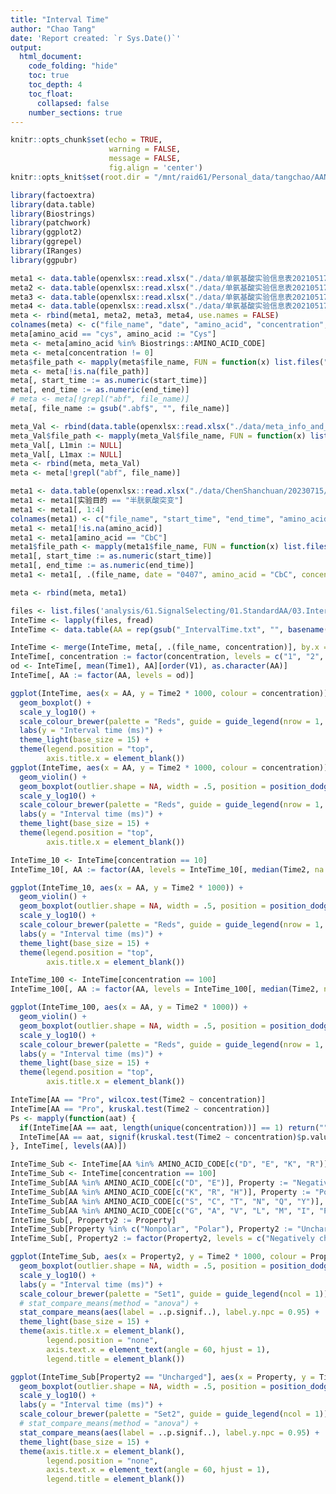 ```yaml
---
title: "Interval Time"
author: "Chao Tang"
date: 'Report created: `r Sys.Date()`'
output: 
  html_document: 
    code_folding: "hide"
    toc: true
    toc_depth: 4
    toc_float: 
      collapsed: false
    number_sections: true
---
```


```r
knitr::opts_chunk$set(echo = TRUE, 
                      warning = FALSE, 
                      message = FALSE, 
                      fig.align = 'center')
knitr::opts_knit$set(root.dir = "/mnt/raid61/Personal_data/tangchao/AANanopore")
```

```r
library(factoextra)
library(data.table)
library(Biostrings)
library(patchwork)
library(ggplot2)
library(ggrepel)
library(IRanges)
library(ggpubr)
```

```r
meta1 <- data.table(openxlsx::read.xlsx("./data/单氨基酸实验信息表20210517.xlsx", sheet = 1, cols = 1:7))
meta2 <- data.table(openxlsx::read.xlsx("./data/单氨基酸实验信息表20210517.xlsx", sheet = 2, cols = 1:7))
meta3 <- data.table(openxlsx::read.xlsx("./data/单氨基酸实验信息表20210517.xlsx", sheet = 3, cols = 1:7))
meta4 <- data.table(openxlsx::read.xlsx("./data/单氨基酸实验信息表20210517.xlsx", sheet = 4, cols = 1:7))
meta <- rbind(meta1, meta2, meta3, meta4, use.names = FALSE)
colnames(meta) <- c("file_name", "date", "amino_acid", "concentration", "start_time", "end_time", "type")
meta[amino_acid == "cys", amino_acid := "Cys"]
meta <- meta[amino_acid %in% Biostrings::AMINO_ACID_CODE]
meta <- meta[concentration != 0]
meta$file_path <- mapply(meta$file_name, FUN = function(x) list.files("./data", recursive = TRUE, full.names = TRUE, pattern = as.character(x))[1])
meta <- meta[!is.na(file_path)]
meta[, start_time := as.numeric(start_time)]
meta[, end_time := as.numeric(end_time)]
# meta <- meta[!grepl("abf", file_name)]
meta[, file_name := gsub(".abf$", "", file_name)]

meta_Val <- rbind(data.table(openxlsx::read.xlsx("./data/meta_info_and_base_line_20210525.xlsx")), data.table(openxlsx::read.xlsx("./data/meta_info_and_base_line_20210525additional.xlsx")))[amino_acid == "Val"]
meta_Val$file_path <- mapply(meta_Val$file_name, FUN = function(x) list.files("./data", recursive = TRUE, full.names = TRUE, pattern = as.character(x))[1])
meta_Val[, L1min := NULL]
meta_Val[, L1max := NULL]
meta <- rbind(meta, meta_Val)
meta <- meta[!grepl("abf", file_name)]
```

```r
meta1 <- data.table(openxlsx::read.xlsx("./data/ChenShanchuan/20230715/数据记录20230715.xlsx", sheet = 2))
meta1 <- meta1[实验目的 == "半胱氨酸突变"]
meta1 <- meta1[, 1:4]
colnames(meta1) <- c("file_name", "start_time", "end_time", "amino_acid")
meta1 <- meta1[!is.na(amino_acid)]
meta1 <- meta1[amino_acid == "CbC"]
meta1$file_path <- mapply(meta1$file_name, FUN = function(x) list.files("./data", recursive = TRUE, full.names = TRUE, pattern = as.character(x))[1])
meta1[, start_time := as.numeric(start_time)]
meta1[, end_time := as.numeric(end_time)]
meta1 <- meta1[, .(file_name, date = "0407", amino_acid = "CbC", concentration = 20, start_time, end_time, type = paste0("rep", 1:3), file_path)]
```

```r
meta <- rbind(meta, meta1)
```

```r
files <- list.files('analysis/61.SignalSelecting/01.StandardAA/03.IntervalTime', full.names = T)
InteTime <- lapply(files, fread)
InteTime <- data.table(AA = rep(gsub("_IntervalTime.txt", "", basename(files)), mapply(nrow, InteTime)), do.call(rbind, InteTime))
```

```r
InteTime <- merge(InteTime, meta[, .(file_name, concentration)], by.x = "File", by.y = "file_name")
InteTime[, concentration := factor(concentration, levels = c("1", "2", "5", "10", "20", "100", "200"))]
od <- InteTime[, mean(Time1), AA][order(V1), as.character(AA)]
InteTime[, AA := factor(AA, levels = od)]
```

```r
ggplot(InteTime, aes(x = AA, y = Time2 * 1000, colour = concentration)) + 
  geom_boxplot() + 
  scale_y_log10() + 
  scale_colour_brewer(palette = "Reds", guide = guide_legend(nrow = 1, title = "Concentration (uM)")) + 
  labs(y = "Interval time (ms)") + 
  theme_light(base_size = 15) + 
  theme(legend.position = "top", 
        axis.title.x = element_blank()) 
ggplot(InteTime, aes(x = AA, y = Time2 * 1000, colour = concentration)) + 
  geom_violin() + 
  geom_boxplot(outlier.shape = NA, width = .5, position = position_dodge(width = 0.9)) + 
  scale_y_log10() + 
  scale_colour_brewer(palette = "Reds", guide = guide_legend(nrow = 1, title = "Concentration (uM)")) + 
  labs(y = "Interval time (ms)") + 
  theme_light(base_size = 15) + 
  theme(legend.position = "top", 
        axis.title.x = element_blank()) 
```

```r
InteTime_10 <- InteTime[concentration == 10]
InteTime_10[, AA := factor(AA, levels = InteTime_10[, median(Time2, na.rm = T), AA][order(V1), as.character(AA)])]

ggplot(InteTime_10, aes(x = AA, y = Time2 * 1000)) + 
  geom_violin() + 
  geom_boxplot(outlier.shape = NA, width = .5, position = position_dodge(width = 0.9)) + 
  scale_y_log10() + 
  scale_colour_brewer(palette = "Reds", guide = guide_legend(nrow = 1, title = "Concentration (uM)")) + 
  labs(y = "Interval time (ms)") + 
  theme_light(base_size = 15) + 
  theme(legend.position = "top", 
        axis.title.x = element_blank())

InteTime_100 <- InteTime[concentration == 100]
InteTime_100[, AA := factor(AA, levels = InteTime_100[, median(Time2, na.rm = T), AA][order(V1), as.character(AA)])]

ggplot(InteTime_100, aes(x = AA, y = Time2 * 1000)) + 
  geom_violin() + 
  geom_boxplot(outlier.shape = NA, width = .5, position = position_dodge(width = 0.9)) + 
  scale_y_log10() + 
  scale_colour_brewer(palette = "Reds", guide = guide_legend(nrow = 1, title = "Concentration (uM)")) + 
  labs(y = "Interval time (ms)") + 
  theme_light(base_size = 15) + 
  theme(legend.position = "top", 
        axis.title.x = element_blank()) 
```

```r
InteTime[AA == "Pro", wilcox.test(Time2 ~ concentration)]
InteTime[AA == "Pro", kruskal.test(Time2 ~ concentration)]
Ps <- mapply(function(aat) {
  if(InteTime[AA == aat, length(unique(concentration))] == 1) return("")
  InteTime[AA == aat, signif(kruskal.test(Time2 ~ concentration)$p.value, 2)]
}, InteTime[, levels(AA)])
```

```r
InteTime_Sub <- InteTime[AA %in% AMINO_ACID_CODE[c("D", "E", "K", "R")] & concentration == 100]
InteTime_Sub <- InteTime[concentration == 100]
InteTime_Sub[AA %in% AMINO_ACID_CODE[c("D", "E")], Property := "Negatively charged"]
InteTime_Sub[AA %in% AMINO_ACID_CODE[c("K", "R", "H")], Property := "Positively charged"]
InteTime_Sub[AA %in% AMINO_ACID_CODE[c("S", "C", "T", "N", "Q", "Y")], Property := "Polar"]
InteTime_Sub[AA %in% AMINO_ACID_CODE[c("G", "A", "V", "L", "M", "I", "P", "F", "W")], Property := "Nonpolar"]
InteTime_Sub[, Property2 := Property]
InteTime_Sub[Property %in% c("Nonpolar", "Polar"), Property2 := "Uncharged"]
InteTime_Sub[, Property2 := factor(Property2, levels = c("Negatively charged", "Uncharged", "Positively charged"))]
```

```r
ggplot(InteTime_Sub, aes(x = Property2, y = Time2 * 1000, colour = Property2)) + 
  geom_boxplot(outlier.shape = NA, width = .5, position = position_dodge(width = 0.3)) + 
  scale_y_log10() + 
  labs(y = "Interval time (ms)") + 
  scale_colour_brewer(palette = "Set1", guide = guide_legend(ncol = 1)) + 
  # stat_compare_means(method = "anova") +
  stat_compare_means(aes(label = ..p.signif..), label.y.npc = 0.95) +
  theme_light(base_size = 15) + 
  theme(axis.title.x = element_blank(), 
        legend.position = "none",
        axis.text.x = element_text(angle = 60, hjust = 1), 
        legend.title = element_blank())
```


```r
ggplot(InteTime_Sub[Property2 == "Uncharged"], aes(x = Property, y = Time2 * 1000, colour = Property)) + 
  geom_boxplot(outlier.shape = NA, width = .5, position = position_dodge(width = 0.3)) + 
  scale_y_log10() + 
  labs(y = "Interval time (ms)") + 
  scale_colour_brewer(palette = "Set2", guide = guide_legend(ncol = 1)) + 
  # stat_compare_means(method = "anova") +
  stat_compare_means(aes(label = ..p.signif..), label.y.npc = 0.95) +
  theme_light(base_size = 15) + 
  theme(axis.title.x = element_blank(), 
        legend.position = "none",
        axis.text.x = element_text(angle = 60, hjust = 1), 
        legend.title = element_blank())
```

